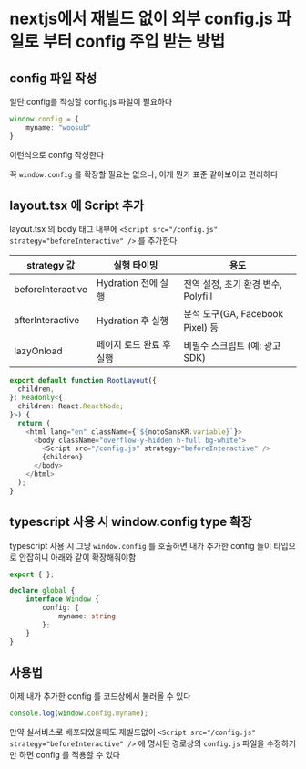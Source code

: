 # nextjs에서 재빌드 없이 외부 config.js 파일로 부터 config 주입 받는 방법

## config 파일 작성
일단 config를 작성할 config.js 파일이 필요하다

```ts filename="config.js"
window.config = {
    myname: "woosub"
}
```

 이런식으로 config 작성한다

꼭 `window.config` 를 확장할 필요는 없으나, 이게 뭔가 표준 같아보이고 편리하다

## layout.tsx 에 Script 추가

layout.tsx 의 body 태그 내부에 `<Script src="/config.js" strategy="beforeInteractive" />` 를 추가한다

|strategy 값|	실행 타이밍|	용도|
|---|---|---|
|beforeInteractive|	Hydration 전에 실행|	전역 설정, 초기 환경 변수, Polyfill|
|afterInteractive|	Hydration 후 실행|	분석 도구(GA, Facebook Pixel) 등|
|lazyOnload|	페이지 로드 완료 후 실행|	비필수 스크립트 (예: 광고 SDK)|

```ts filename="layout.tsx"
export default function RootLayout({
  children,
}: Readonly<{
  children: React.ReactNode;
}>) {
  return (
    <html lang="en" className={`${notoSansKR.variable}`}>
      <body className="overflow-y-hidden h-full bg-white">
        <Script src="/config.js" strategy="beforeInteractive" />
        {children}
      </body>
    </html>
  );
}
```
## typescript 사용 시 window.config type 확장

typescript 사용 시 그냥 `window.config` 를 호출하면 내가 추가한 config 들이 타입으로 안잡히니 아래와 같이 확장해줘야함

```ts filename="windowConfig.d.ts"
export { };

declare global {
    interface Window {
        config: {
            myname: string
        };
    }
}
```

## 사용법

이제 내가 추가한 config 를 코드상에서 불러올 수 있다

```ts
console.log(window.config.myname);
```

만약 실서비스로 배포되었을때도 재빌드없이 `<Script src="/config.js" strategy="beforeInteractive" />` 에 명시된 경로상의 `config.js` 파일을 수정하기만 하면 config 를 적용할 수 있다

